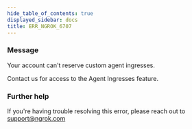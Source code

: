 ```yaml
---
hide_table_of_contents: true
displayed_sidebar: docs
title: ERR_NGROK_6707
---
```




### Message

Your account can't reserve custom agent ingresses.

Contact us for access to the Agent Ingresses feature.

<ErrorDetails error="err_ngrok_6707" />

### Further help

If you're having trouble resolving this error, please reach out to [support@ngrok.com](mailto:support@ngrok.com?subject=Help%20with%20ERR_NGROK_6707)
